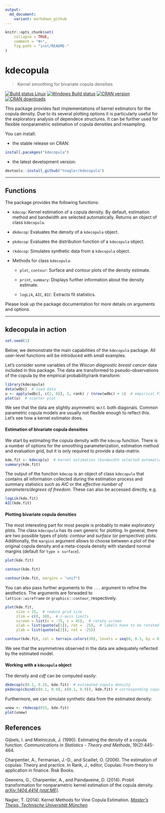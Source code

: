 ```yaml
---
output:
  md_document:
    variant: markdown_github
---
```


```r
knitr::opts_chunk$set(
    collapse = TRUE,
    comment = "#>",
    fig.path = "inst/README-"
)
```

kdecopula
=========
> Kernel smoothing for bivariate copula densities

[![Build status Linux](https://travis-ci.org/tnagler/kdecopula.svg?branch=master)](https://travis-ci.org/tnagler/kdecopula)
[![Windows Build status](http://ci.appveyor.com/api/projects/status/github/tnagler/kdecopula?svg=true)](https://ci.appveyor.com/project/tnagler/kdecopula)
[![CRAN version](http://www.r-pkg.org/badges/version/kdecopula)](https://cran.r-project.org/web/packages/kdecopula/index.html)
[![CRAN downloads](http://cranlogs.r-pkg.org/badges/kdecopula)](https://cran.r-project.org/web/packages/kdecopula/index.html)  

This package provides fast implementations of kernel estimators for the copula 
density. Due to its several plotting options it is particularly useful for the 
exploratory analysis of dependece structures. It can be further used for flexible
nonparametric estimation of copula densities and resampling.

You can install:

* the stable release on CRAN:
``` r
install.pacakges("kdecopula")
````

* the latest development version:
``` r
devtools::install_github("tnagler/kdecopula")
````


----------------------------------------------------------------

## Functions

The package provides the following functions:

  * `kdecop`: Kernel estimation of a copula density. By default, estimation
  method and bandwidth are selected automatically. Returns an object of class
  `kdecopula`.
  
  * `dkdecop`: Evaluates the density of a `kdecopula` object.
  
  * `pkdecop`: Evaluates the distribution function of a `kdecopula` object.
  
  * `rkdecop`: Simulates synthetic data from a `kdecopula` object.
  
  * Methods for class `kdecopula`: 
  
    * `plot`, `contour`: Surface and contour plots of the density estimate. 
    
    * `print`, `summary`: Displays further information about the density
      estimate.    
      
    * `logLik`, `AIC`, `BIC`: Extracts fit statistics.

Please look up the package documentation for more details on arguments and
options. 


----------------------------------------------------------------

## kdecopula in action

```r
set.seed(1)
```

Below, we demonstrate the main capabilities of the `kdecopula` 
package. All user-level functions will be introduced with small examples. 

Let's consider some variables of the *Wiscon diagnostic breast cancer* data 
included in this package. The data are transformed to pseudo-observations of
the copula by the empirical probability/rank transform:


```r
library(kdecopula)
data(wdbc)  # load data
u <- apply(wdbc[, c(2, 8)], 2, rank) / (nrow(wdbc) + 1)  # empirical PIT
plot(u)  # scatter plot
```

We see that the data are slightly asymmetric w.r.t. both diagonals. Common
parametric copula models are usually not flexible enough to reflect this. Let's
see how a kernel estimator does.


#### Estimation of bivariate copula densities

We start by estimating the copula density with the `kdecop` function. There is
a number of options for the smoothing parameterization, estimation method and 
evaluation grid, but it is only required to provide a data-matrix.

```r
kde.fit <- kdecop(u)  # kernel estimation (bandwidth selected automatically)
summary(kde.fit)
```

The output of the function `kdecop` is an object of class `kdecopula` that 
contains all information collected during the estimation process and summary
statistics such as *AIC* or the *effective number of parameters/degrees of
freedom*. These can also be accessed directly, e.g.
```r
logLik(kde.fit)
AIC(kde.fit)
```

#### Plotting bivariate copula densities

The most interesting part for most people is probably to make exploratory plots. 
The class `kdecopula` has its own generic for plotting. In general, there are
two possible types of plots: *contour* and *surface* (or perspective) plots. 
Additionally, the `margins` argument allows to choose between a plot of the 
original copula density and a meta-copula density with standard normal margins 
(default for `type = surface`).

```r
plot(kde.fit)
```
```r
contour(kde.fit)
```
```r
contour(kde.fit, margins = "unif")
```

You can also pass further arguments to the `...` argument to refine the
aesthetics. The arguments are forwaded to  
`lattice::wireframe` or `graphics::contour`, respectively.
```r
plot(kde.fit, 
     size = 15,  # reduce grid size
     zlim = c(0, 10),  # z-axis limits
     screen = list(x = -75, z = 45),  # rotate screen
     xlab = list(quote(u[1]), rot =  25),  # labels have to be rotated as well
     ylab = list(quote(u[2]), rot = -25))  
```
```r
contour(kde.fit, col = terrain.colors(30), levels = seq(0, 0.3, by = 0.01))
```

We see that the asymmetries observed in the data are adequately reflected by
the estimated model.


#### Working with a `kdecopula` object

The density and *cdf* can be computed easily:

```r
dkdecop(c(0.1, 0.2), kde.fit)  # estimated copula density
pkdecop(cbind(c(0.1, 0.9), c(0.1, 0.9)), kde.fit) # corresponding copula cdf
```

Furthermore, we can simulate synthetic data from the estimated density:
```r
unew <- rkdecop(655, kde.fit)
plot(unew)
```

## References

Gijbels, I. and Mielniczuk, J. (1990). Estimating the density of a copula 
function. *Communications in Statistics - Theory and Methods*, 19(2):445-464. 

Charpentier, A., Fermanian, J.-D., and Scaillet, O. (2006). The estimation of 
copulas: Theory and practice. In Rank, J., editor, Copulas: From theory to
application in finance. Risk Books. 

Geenens, G., Charpentier, A., and Paindaveine, D. (2014). Probit transformation
for nonparametric kernel estimation of the copula density. 
[*arXiv:1404.4414 (stat.ME)*](arxiv.org/abs/1404.4414).

Nagler, T. (2014). Kernel Methods for Vine Copula Estimation. [*Master's Thesis,
Technische Universität München*](https://mediatum.ub.tum.de/node?id=1231221)


